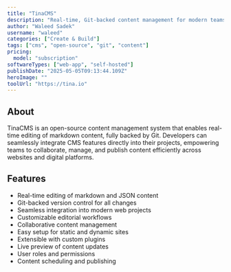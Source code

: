 ```yaml
---
title: "TinaCMS"
description: "Real-time, Git-backed content management for modern teams"
author: "Waleed Sadek"
username: "waleed"
categories: ["Create & Build"]
tags: ["cms", "open-source", "git", "content"]
pricing:
  model: "subscription"
softwareTypes: ["web-app", "self-hosted"]
publishDate: "2025-05-05T09:13:44.109Z"
heroImage: ""
toolUrl: "https://tina.io"
---
```

## About
TinaCMS is an open-source content management system that enables real-time editing of markdown content, fully backed by Git. Developers can seamlessly integrate CMS features directly into their projects, empowering teams to collaborate, manage, and publish content efficiently across websites and digital platforms.

## Features
- Real-time editing of markdown and JSON content
- Git-backed version control for all changes
- Seamless integration into modern web projects
- Customizable editorial workflows
- Collaborative content management
- Easy setup for static and dynamic sites
- Extensible with custom plugins
- Live preview of content updates
- User roles and permissions
- Content scheduling and publishing